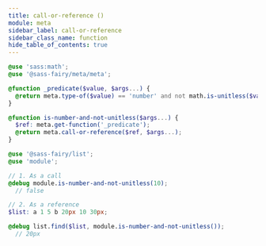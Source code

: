 ```yaml
---
title: call-or-reference ()
module: meta
sidebar_label: call-or-reference
sidebar_class_name: function
hide_table_of_contents: true
---
```


<DocPage fieldName="call-or-reference" fieldType="function" spec={Spec} />

```scss title="my-custom/module.scss"
@use 'sass:math';
@use '@sass-fairy/meta/meta';

@function _predicate($value, $args...) {
  @return meta.type-of($value) == 'number' and not math.is-unitless($value);
}

@function is-number-and-not-unitless($args...) {
  $ref: meta.get-function('_predicate');
  @return meta.call-or-reference($ref, $args...);
}
```

```scss title="my-custom/site.scss"
@use '@sass-fairy/list';
@use 'module';

// 1. As a call
@debug module.is-number-and-not-unitless(10);
  // false

// 2. As a reference
$list: a 1 5 b 20px 10 30px;

@debug list.find($list, module.is-number-and-not-unitless());
  // 20px
```
